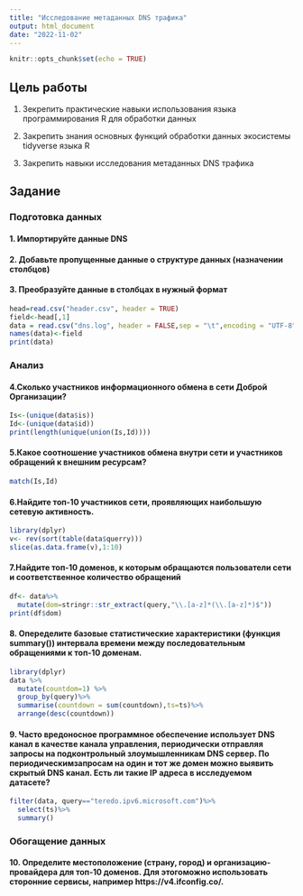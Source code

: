```yaml
---
title: "Исследование метаданных DNS трафика"
output: html_document
date: "2022-11-02"
---
```


```r
knitr::opts_chunk$set(echo = TRUE)
```

## Цель работы
1. Зекрепить практические навыки использования языка программирования R для обработки данных

2. Закрепить знания основных функций обработки данных экосистемы tidyverse языка R

3. Закрепить навыки исследования метаданных DNS трафика

## Задание
### Подготовка данных
#### 1. Импортируйте данные DNS
#### 2. Добавьте пропущенные данные о структуре данных (назначении столбцов)
#### 3. Преобразуйте данные в столбцах в нужный формат
```r

head=read.csv("header.csv", header = TRUE)
field<-head[,1]
data = read.csv("dns.log", header = FALSE,sep = "\t",encoding = "UTF-8")
names(data)<-field
print(data)
```
### Анализ 
#### 4.Сколько участников информационного обмена в сети Доброй Организации?
```r
Is<-(unique(data$is))
Id<-(unique(data$id))
print(length(unique(union(Is,Id))))
```
#### 5.Какое соотношение участников обмена внутри сети и участников обращений к внешним ресурсам?
```r
match(Is,Id)
```

#### 6.Найдите топ-10 участников сети, проявляющих наибольшую сетевую активность.

```r
library(dplyr)
v<- rev(sort(table(data$querry)))
slice(as.data.frame(v),1:10)
```

#### 7.Найдите топ-10 доменов, к которым обращаются пользователи сети и соответственное количество обращений
```r
df<- data%>%
  mutate(dom=stringr::str_extract(query,"\\.[a-z]*(\\.[a-z]*)$"))
print(df$dom)
```

#### 8. Опеределите базовые статистические характеристики (функция summary()) интервала времени между последовательным обращениями к топ-10 доменам.
```r
library(dplyr)
data %>%
  mutate(countdom=1) %>%
  group_by(query)%>%
  summarise(countdown = sum(countdown),ts=ts)%>%
  arrange(desc(countdown))

```

#### 9. Часто вредоносное программное обеспечение использует DNS канал в качестве канала управления, периодически отправляя запросы на подконтрольный злоумышленникам DNS сервер. По периодическимзапросам на один и тот же домен можно выявить скрытый DNS канал. Есть ли такие IP адреса в исследуемом датасете?
```r
filter(data, query=="teredo.ipv6.microsoft.com")%>%
  select(ts)%>%
  summary()
```

### Обогащение данных

#### 10. Определите местоположение (страну, город) и организацию-провайдера для топ-10 доменов. Для этогоможно использовать сторонние сервисы, например https://v4.ifconfig.co/.
```r
```
